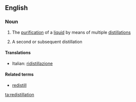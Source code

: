 ==English==

===Noun===
{{en-noun|-|s}}

#{{uncountable}} The [[purification]] of a [[liquid]] by means of multiple [[distillation]]s
#{{countable}} A second or subsequent distillation

====Translations====
{{top}}
*Italian: [[ridistillazione]] {{f}}
{{mid}}

{{bottom}}

====Related terms====
*[[redistill]]

[[ta:redistillation]]